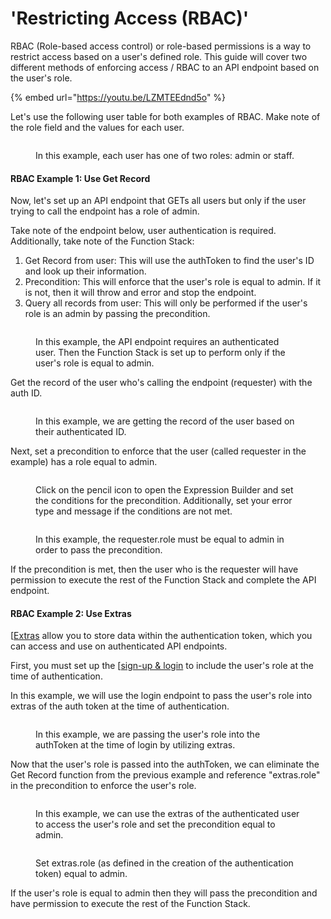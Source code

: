 # 'Restricting Access (RBAC)'

RBAC (Role-based access control) or role-based permissions is a way to restrict access based on a user's defined role. This guide will cover two different methods of enforcing access / RBAC to an API endpoint based on the user's role.&#x20;

{% embed url="https://youtu.be/LZMTEEdnd5o" %}

Let's use the following user table for both examples of RBAC. Make note of the role field and the values for each user.

<figure><img src="../..//assets/image (50).png" alt="" /><figcaption><p>In this example, each user has one of two roles: admin or staff.</p></figcaption></figure>

#### **RBAC Example 1: Use Get Record**

Now, let's set up an API endpoint that GETs all users but only if the user trying to call the endpoint has a role of admin.&#x20;

Take note of the endpoint below, user authentication is required. Additionally, take note of the Function Stack:

1. Get Record from user: This will use the authToken to find the user's ID and look up their information.
2. Precondition: This will enforce that the user's role is equal to admin. If it is not, then it will throw and error and stop the endpoint.&#x20;
3. Query all records from user: This will only be performed if the user's role is an admin by passing the precondition.&#x20;

<figure><img src="../..//assets/image (51).png" alt="" /><figcaption><p>In this example, the API endpoint requires an authenticated user. Then the Function Stack is set up to perform only if the user's role is equal to admin. </p></figcaption></figure>

Get the record of the user who's calling the endpoint (requester) with the auth ID.&#x20;

<figure><img src="../..//assets/image (52).png" alt="" /><figcaption><p>In this example, we are getting the record of the user based on their authenticated ID.</p></figcaption></figure>

Next, set a precondition to enforce that the user (called requester in the example) has a role equal to admin.

<figure><img src="../..//assets/image (53).png" alt="" /><figcaption><p>Click on the pencil icon to open the Expression Builder and set the conditions for the precondition. Additionally, set your error type and message if the conditions are not met.</p></figcaption></figure>

<figure><img src="../..//assets/image (54).png" alt="" /><figcaption><p>In this example, the requester.role must be equal to admin in order to pass the precondition.</p></figcaption></figure>

If the precondition is met, then the user who is the requester will have permission to execute the rest of the Function Stack and complete the API endpoint.



#### RBAC Example 2: Use Extras

[[Extras](./#extras) allow you to store data within the authentication token, which you can access and use on authenticated API endpoints.&#x20;

First, you must set up the [[sign-up & login](./) to include the user's role at the time of authentication.&#x20;

In this example, we will use the login endpoint to pass the user's role into extras of the auth token at the time of authentication.&#x20;

<figure><img src="../..//assets/image (55).png" alt="" /><figcaption><p>In this example, we are passing the user's role into the authToken at the time of login by utilizing extras.</p></figcaption></figure>

Now that the user's role is passed into the authToken, we can eliminate the Get Record function from the previous example and reference "extras.role" in the precondition to enforce the user's role.

<figure><img src="../..//assets/image (56).png" alt="" /><figcaption><p>In this example, we can use the extras of the authenticated user to access the user's role and set the precondition equal to admin.</p></figcaption></figure>

<figure><img src="../..//assets/image (57).png" alt="" /><figcaption><p>Set extras.role (as defined in the creation of the authentication token) equal to admin.</p></figcaption></figure>

If the user's role is equal to admin then they will pass the precondition and have permission to execute the rest of the Function Stack. &#x20;